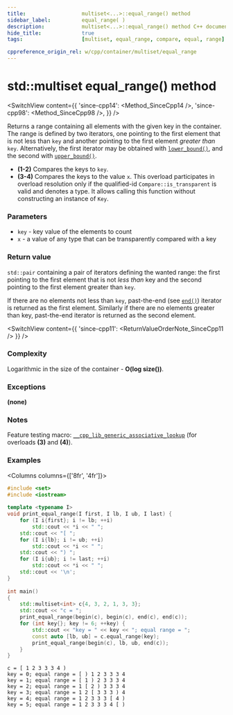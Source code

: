 ```yaml
---
title:					multiset<...>::equal_range() method
sidebar_label:			equal_range( )
description:			multiset<...>::equal_range() method C++ documentation
hide_title:				true
tags:					[multiset, equal_range, compare, equal, range]

cppreference_origin_rel: w/cpp/container/multiset/equal_range
---
```



<!----------------- Codes ---------------------->



# std::multiset equal_range() method

<SwitchView content={{
    'since-cpp14': <Method_SinceCpp14 />,
    'since-cpp98': <Method_SinceCpp98 />,
    }} />

Returns a range containing all elements with the given key in the container. 
The range is defined by two iterators, one pointing to the first element that is not less than `key` and another pointing to the first element *greater than* `key`.
Alternatively, the first iterator may be obtained with [`lower_bound()`](/docs/std/containers/sets/multiset/lower_bound), and the second with [`upper_bound()`](/docs/std/containers/sets/multiset/upper_bound).

 - **(1-2)** Compares the keys to `key`.
 - **(3-4)** Compares the keys to the value `x`.
    This overload participates in overload resolution only if the qualified-id `Compare::is_transparent` is valid and denotes a type.
    It allows calling this function without constructing an instance of `Key`.

### Parameters

- `key` - key value of the elements to count
- `x` - a value of any type that can be transparently compared with a key

### Return value

`std::pair` containing a pair of iterators defining the wanted range: the first pointing to the first element that is not *less than* key and the second pointing to the first element greater than `key`.

If there are no elements not less than `key`, past-the-end (see [`end()`](/docs/std/containers/sets/multiset/end)) iterator is returned as the first element.
Similarly if there are no elements greater than key, past-the-end iterator is returned as the second element.

<SwitchView content={{
    'since-cpp11': <ReturnValueOrderNote_SinceCpp11 />
    }} />

### Complexity

Logarithmic in the size of the container - **O(log size())**.

### Exceptions

**(none)**

### Notes

Feature testing macro: [`__cpp_lib_generic_associative_lookup`](#) (for overloads **(3)** and **(4)**).

### Examples

<Columns columns={['8fr', '4fr']}>
<div>

```cpp title='Main.cpp' showLineNumbers
#include <set>
#include <iostream>
 
template <typename I>
void print_equal_range(I first, I lb, I ub, I last) {
    for (I i{first}; i != lb; ++i)
        std::cout << *i << " ";
    std::cout << "[ ";
    for (I i{lb}; i != ub; ++i)
        std::cout << *i << " ";
    std::cout << ") ";
    for (I i{ub}; i != last; ++i)
        std::cout << *i << " ";
    std::cout << '\n';
}
 
int main()
{
    std::multiset<int> c{4, 3, 2, 1, 3, 3};
    std::cout << "c = ";
    print_equal_range(begin(c), begin(c), end(c), end(c));
    for (int key{}; key != 6; ++key) {
        std::cout << "key = " << key << "; equal range = ";
        const auto [lb, ub] = c.equal_range(key);
        print_equal_range(begin(c), lb, ub, end(c));
    }
}
```

</div>
<div>

```plaintext title="Output"
c = [ 1 2 3 3 3 4 )
key = 0; equal range = [ ) 1 2 3 3 3 4
key = 1; equal range = [ 1 ) 2 3 3 3 4
key = 2; equal range = 1 [ 2 ) 3 3 3 4
key = 3; equal range = 1 2 [ 3 3 3 ) 4
key = 4; equal range = 1 2 3 3 3 [ 4 )
key = 5; equal range = 1 2 3 3 3 4 [ )
```

</div>
</Columns>
